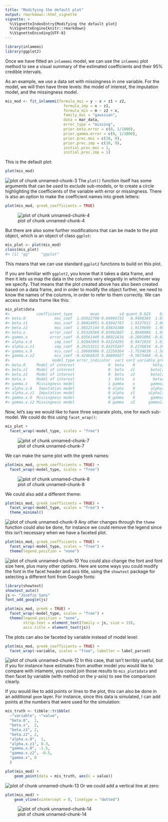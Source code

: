 ```yaml
---
title: "Modifying the default plot"
output: rmarkdown::html_vignette
vignette: >
  %\VignetteIndexEntry{Modifying the default plot}
  %\VignetteEngine{knitr::rmarkdown}
  %\VignetteEncoding{UTF-8}
---
```





``` r
library(inlamemi)
library(ggplot2)
```

Once we have fitted an `inlamemi` model, we can use the `inlamemi` plot method to see a visual summary of the estimated coefficients and their 95% credible intervals.

As an example, we use a data set with missingness in one variable. For the model, we will then have three levels: the model of interest, the imputation model, and the missingness model. 


``` r
mis_mod <- fit_inlamemi(formula_moi = y ~ x + z1 + z2,
                          formula_imp = x ~ z1,
                          formula_mis = m ~ z2 + x,
                          family_moi = "gaussian",
                          data = mar_data,
                          error_type = "missing",
                          prior.beta.error = c(0, 1/1000),
                          prior.gamma.error = c(0, 1/1000),
                          prior.prec.moi = c(10, 9),
                          prior.prec.imp = c(10, 9),
                          initial.prec.moi = 1,
                          initial.prec.imp = 1)
```

This is the default plot:

``` r
plot(mis_mod)
```

![plot of chunk unnamed-chunk-3](figure/unnamed-chunk-3-1.png)
The `plot()` function itself has some arguments that can be used to exclude sub-models, or to create a circle highlighting the coefficients of the variable with error or missingness. There is also an option to make the coefficient names into greek letters:

``` r
plot(mis_mod, greek_coefficients = TRUE)
```

![plot of chunk unnamed-chunk-4](figure/unnamed-chunk-4-1.png)


But there are also some further modifications that can be made to the plot object, which is an object of class `ggplot`:


``` r
mis_plot <- plot(mis_mod)
class(mis_plot)
#> [1] "gg"     "ggplot"
```

This means that we can use standard `ggplot2` functions to build on this plot.

If you are familiar with `ggplot2`, you know that it takes a data frame, and then it lets us map the data in the columns very elegantly in whichever way we specify. That means that the plot created above has also been created based on a data frame, and in order to modify the object further, we need to know the names of the columns, in order to refer to them correctly. We can access the data frame like this:


``` r
mis_plot$data
#>            coefficient_type        mean         sd quant_0.025    0.5quant quant_0.975        mode variable_raw
#> beta.0             moi_coef  1.03922790 0.04995733   0.9408389  1.03930759   1.1373987  1.03935602       beta.0
#> beta.z1            moi_coef  2.00424951 0.03642787   1.9327912  2.00425271   2.0756896  2.00425271      beta.z1
#> beta.z2            moi_coef  1.98525144 0.03634388   1.9139699  1.98525088   2.0565362  1.98525089      beta.z2
#> beta.x           error_coef  1.95316560 0.03462607   1.8848986  1.95319979   2.0212340  1.95334122       beta.x
#> gamma.x          error_coef -0.03561449 0.08921616  -0.2091096 -0.03634247   0.1421624 -0.03940939      gamma.x
#> alpha.x.0          imp_coef  1.01042965 0.03224293   0.9471833  1.01043245   1.0736602  1.01043249    alpha.x.0
#> alpha.x.z1         imp_coef  0.29153212 0.03255287   0.2276834  0.29153288   0.3553765  0.29153289   alpha.x.z1
#> gamma.x.0          mis_coef -1.50688996 0.12250364  -1.7534639 -1.50489198  -1.2717722 -1.50468056    gamma.x.0
#> gamma.x.z2         mis_coef -0.42466835 0.08806027  -0.5973460 -0.42466838  -0.2519905 -0.42466839   gamma.x.z2
#>                   model_type error_indicator  var1 var2 variable_greek   variable
#> beta.0     Model of interest               0  beta    0        beta[0]     beta.0
#> beta.z1    Model of interest               0  beta   z1       beta[z1]    beta.z1
#> beta.z2    Model of interest               0  beta   z2       beta[z2]    beta.z2
#> beta.x     Model of interest               1  beta    x        beta[x]     beta.x
#> gamma.x    Missingness model               1 gamma    x       gamma[x]    gamma.x
#> alpha.x.0   Imputation model               0 alpha    0       alpha[0]  alpha.x.0
#> alpha.x.z1  Imputation model               0 alpha   z1      alpha[z1] alpha.x.z1
#> gamma.x.0  Missingness model               0 gamma    0       gamma[0]  gamma.x.0
#> gamma.x.z2 Missingness model               0 gamma   z2      gamma[z2] gamma.x.z2
```

Now, let's say we would like to have three separate plots, one for each sub-model. We could do this using `facet_wrap()`:


``` r
mis_plot +
  facet_wrap(~model_type, scales = "free")
```

![plot of chunk unnamed-chunk-7](figure/unnamed-chunk-7-1.png)

We can make the same plot with the greek names:


``` r
plot(mis_mod, greek_coefficients = TRUE) +
  facet_wrap(~model_type, scales = "free")
```

![plot of chunk unnamed-chunk-8](figure/unnamed-chunk-8-1.png)

We could also add a different theme:


``` r
plot(mis_mod, greek_coefficients = TRUE) +
  facet_wrap(~model_type, scales = "free") +
  theme_minimal()
```

![plot of chunk unnamed-chunk-9](figure/unnamed-chunk-9-1.png)
Any other changes through the `theme` function could also be done, for instance we could remove the legend since this isn't necessary when we have a faceted plot.


``` r
plot(mis_mod, greek_coefficients = TRUE) +
  facet_wrap(~model_type, scales = "free") +
  theme(legend.position = "none")
```

![plot of chunk unnamed-chunk-10](figure/unnamed-chunk-10-1.png)
You could also change the font and font size here, plus many other options. Here are some ways you could modify the font in the facet header and axis title, using the `showtext` package for selecting a different font from Google fonts:

``` r
library(showtext)
showtext_auto()
js <- "Josefin Sans"
font_add_google(js)

plot(mis_mod, greek = TRUE) +
  facet_wrap(~model_type, scales = "free") +
  theme(legend.position = "none",
        strip.text = element_text(family = js, size = 13),
        axis.title = element_text(js))
```

The plots can also be faceted by variable instead of model level:

``` r
plot(mis_mod, greek_coefficients = TRUE) +
  facet_wrap(~variable, scales = "free", labeller = label_parsed) 
```

![plot of chunk unnamed-chunk-12](figure/unnamed-chunk-12-1.png)
In this case, that isn't terribly useful, but if you for instance have estimates from another model you would like to compare with inlamemi, you could join those results to `mis_plot$data` and then facet by variable (with method on the y-axis) to see the comparison clearly.

If you would like to add points or lines to the plot, this can also be done in an additional `geom` layer. For instance, since this data is simulated, I can add points at the numbers that were used for the simulation:

``` r
mis_truth <- tibble::tribble(
  ~"variable", ~"value",
  "beta.0",  1,
  "beta.x",  2, 
  "beta.z1", 2, 
  "beta.z2", 2,
  "alpha.x.0",  1,
  "alpha.x.z1", 0.3, 
  "gamma.x.0", -1.5,
  "gamma.x.z2", -0.5,
  "gamma.x", 0
  )

plot(mis_mod) +
    geom_point(data = mis_truth, aes(x = value))
```

![plot of chunk unnamed-chunk-13](figure/unnamed-chunk-13-1.png)
Or we could add a vertical line at zero:


``` r
plot(mis_mod) +
    geom_vline(xintercept = 0, linetype = "dotted")
```

![plot of chunk unnamed-chunk-14](figure/unnamed-chunk-14-1.png)








